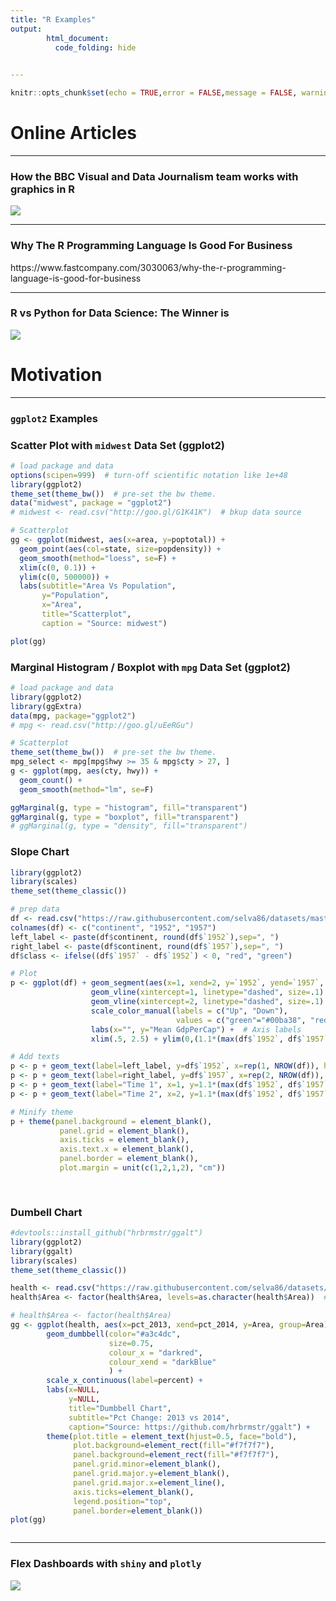 ```yaml
---
title: "R Examples"
output: 
        html_document:
          code_folding: hide
          

---
```


```r
knitr::opts_chunk$set(echo = TRUE,error = FALSE,message = FALSE, warning = FALSE)
```

<div class="row">
  <div class="col-md-4">
  <h1>Online Articles</h1>
  
  <hr>
  <h3> How the BBC Visual and Data Journalism team works with graphics in R </h3>

  <a href="https://medium.com/bbc-visual-and-data-journalism/how-the-bbc-visual-and-data-journalism-team-works-with-graphics-in-r-ed0b35693535">
  
  <img src="./img/0_DDRU1L5LIJkgDBxd.png" >
  
  </a>
<hr>
  <h3>Why The R Programming Language Is Good For Business</h3>
  https://www.fastcompany.com/3030063/why-the-r-programming-language-is-good-for-business
  <hr>
  <h3>R vs Python for Data Science: The Winner is </h3>
  <a href="https://www.kdnuggets.com/2015/05/r-vs-python-data-science.html">
  
  <img src="./img/r-vs-python-numbers.jpg">
  </a>
  
  </div>
  
  
  <div class="col-md-7 col-md-offset-1">
  <h1>Motivation</h1>
  <hr>
  <h3>`ggplot2` Examples</h1>
  <div class="row scry">
  
  
  <h3>Scatter Plot with `midwest` Data Set (ggplot2)</h3>
  
```r

# load package and data
options(scipen=999)  # turn-off scientific notation like 1e+48
library(ggplot2)
theme_set(theme_bw())  # pre-set the bw theme.
data("midwest", package = "ggplot2")
# midwest <- read.csv("http://goo.gl/G1K41K")  # bkup data source

# Scatterplot
gg <- ggplot(midwest, aes(x=area, y=poptotal)) + 
  geom_point(aes(col=state, size=popdensity)) + 
  geom_smooth(method="loess", se=F) + 
  xlim(c(0, 0.1)) + 
  ylim(c(0, 500000)) + 
  labs(subtitle="Area Vs Population", 
       y="Population", 
       x="Area", 
       title="Scatterplot", 
       caption = "Source: midwest")

plot(gg)


```
  
  <h3>Marginal Histogram / Boxplot with `mpg` Data Set (ggplot2)</h3>
  
```r

# load package and data
library(ggplot2)
library(ggExtra)
data(mpg, package="ggplot2")
# mpg <- read.csv("http://goo.gl/uEeRGu")

# Scatterplot
theme_set(theme_bw())  # pre-set the bw theme.
mpg_select <- mpg[mpg$hwy >= 35 & mpg$cty > 27, ]
g <- ggplot(mpg, aes(cty, hwy)) + 
  geom_count() + 
  geom_smooth(method="lm", se=F)

ggMarginal(g, type = "histogram", fill="transparent")
ggMarginal(g, type = "boxplot", fill="transparent")
# ggMarginal(g, type = "density", fill="transparent")


```
 
<h3>Slope Chart</h3>

```r
  
library(ggplot2)
library(scales)
theme_set(theme_classic())

# prep data
df <- read.csv("https://raw.githubusercontent.com/selva86/datasets/master/gdppercap.csv")
colnames(df) <- c("continent", "1952", "1957")
left_label <- paste(df$continent, round(df$`1952`),sep=", ")
right_label <- paste(df$continent, round(df$`1957`),sep=", ")
df$class <- ifelse((df$`1957` - df$`1952`) < 0, "red", "green")

# Plot
p <- ggplot(df) + geom_segment(aes(x=1, xend=2, y=`1952`, yend=`1957`, col=class), size=.75, show.legend=F) + 
                  geom_vline(xintercept=1, linetype="dashed", size=.1) + 
                  geom_vline(xintercept=2, linetype="dashed", size=.1) +
                  scale_color_manual(labels = c("Up", "Down"), 
                                     values = c("green"="#00ba38", "red"="#f8766d")) +  # color of lines
                  labs(x="", y="Mean GdpPerCap") +  # Axis labels
                  xlim(.5, 2.5) + ylim(0,(1.1*(max(df$`1952`, df$`1957`))))  # X and Y axis limits

# Add texts
p <- p + geom_text(label=left_label, y=df$`1952`, x=rep(1, NROW(df)), hjust=1.1, size=3.5)
p <- p + geom_text(label=right_label, y=df$`1957`, x=rep(2, NROW(df)), hjust=-0.1, size=3.5)
p <- p + geom_text(label="Time 1", x=1, y=1.1*(max(df$`1952`, df$`1957`)), hjust=1.2, size=5)  # title
p <- p + geom_text(label="Time 2", x=2, y=1.1*(max(df$`1952`, df$`1957`)), hjust=-0.1, size=5)  # title

# Minify theme
p + theme(panel.background = element_blank(), 
           panel.grid = element_blank(),
           axis.ticks = element_blank(),
           axis.text.x = element_blank(),
           panel.border = element_blank(),
           plot.margin = unit(c(1,2,1,2), "cm"))  
  
  
```
 
  <h3>Dumbell Chart</h3>
  
```r

#devtools::install_github("hrbrmstr/ggalt")
library(ggplot2)
library(ggalt)
library(scales)
theme_set(theme_classic())

health <- read.csv("https://raw.githubusercontent.com/selva86/datasets/master/health.csv")
health$Area <- factor(health$Area, levels=as.character(health$Area))  # for right ordering of the dumbells

# health$Area <- factor(health$Area)
gg <- ggplot(health, aes(x=pct_2013, xend=pct_2014, y=Area, group=Area)) + 
        geom_dumbbell(color="#a3c4dc", 
                      size=0.75, 
                      colour_x = "darkred",
                      colour_xend = "darkBlue"
                      ) + 
        scale_x_continuous(label=percent) + 
        labs(x=NULL, 
             y=NULL, 
             title="Dumbbell Chart", 
             subtitle="Pct Change: 2013 vs 2014", 
             caption="Source: https://github.com/hrbrmstr/ggalt") +
        theme(plot.title = element_text(hjust=0.5, face="bold"),
              plot.background=element_rect(fill="#f7f7f7"),
              panel.background=element_rect(fill="#f7f7f7"),
              panel.grid.minor=element_blank(),
              panel.grid.major.y=element_blank(),
              panel.grid.major.x=element_line(),
              axis.ticks=element_blank(),
              legend.position="top",
              panel.border=element_blank())
plot(gg)



```
 
  </div>
  
  <div class="row">
  <hr>
  <h3>Flex Dashboards with `shiny` and `plotly`</h3>
  <a href="https://bookdown.org/csgillespie/shiny_components/#htmlwidget-and-value-boxes">
  <img src="./img/dash1.png">
  </a>

  </div>
  
  </div>


</div>






